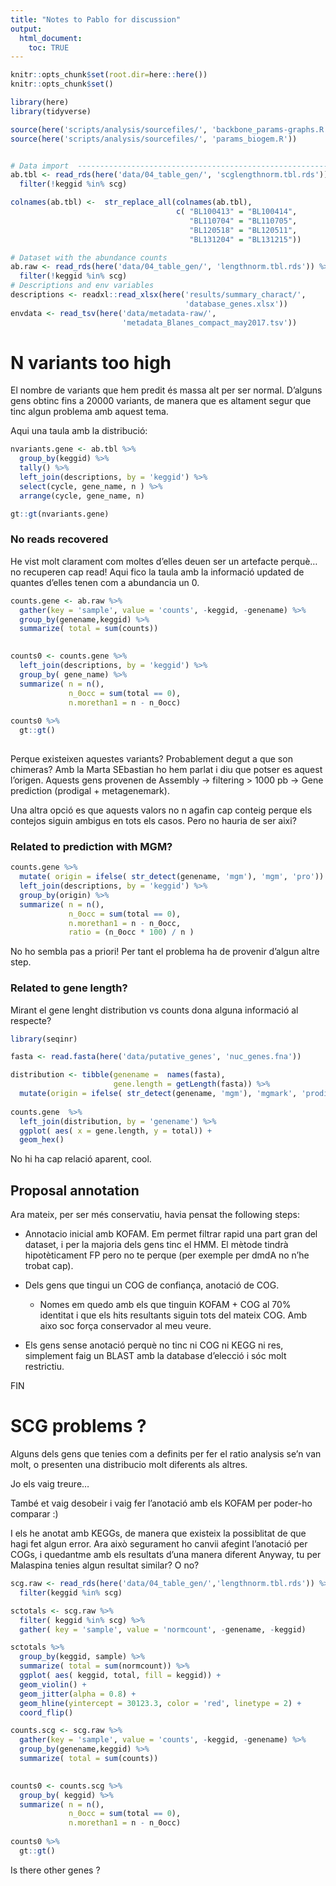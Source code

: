 ```yaml
---
title: "Notes to Pablo for discussion"
output: 
  html_document:
    toc: TRUE
---
```


```r
knitr::opts_chunk$set(root.dir=here::here())
knitr::opts_chunk$set()
```


```r

library(here)
library(tidyverse)

source(here('scripts/analysis/sourcefiles/', 'backbone_params-graphs.R'))
source(here('scripts/analysis/sourcefiles/', 'params_biogem.R'))


# Data import  ------------------------------------------------------------
ab.tbl <- read_rds(here('data/04_table_gen/', 'scglengthnorm.tbl.rds')) %>% 
  filter(!keggid %in% scg) 

colnames(ab.tbl) <-  str_replace_all(colnames(ab.tbl),
                                     c( "BL100413" = "BL100414",
                                        "BL110704" = "BL110705",
                                        "BL120518" = "BL120511",
                                        "BL131204" = "BL131215"))

# Dataset with the abundance counts 
ab.raw <- read_rds(here('data/04_table_gen/', 'lengthnorm.tbl.rds')) %>% 
  filter(!keggid %in% scg)  
# Descriptions and env variables 
descriptions <- readxl::read_xlsx(here('results/summary_charact/',
                                       'database_genes.xlsx'))
envdata <- read_tsv(here('data/metadata-raw/',
                         'metadata_Blanes_compact_may2017.tsv'))


```


# N variants too high 

El nombre de variants que hem predit és massa alt per ser normal. 
D'alguns gens obtinc fins a 20000 variants, de manera que es altament segur que tinc algun problema amb aquest tema. 

Aqui una taula amb la distribució: 

```r
nvariants.gene <- ab.tbl %>% 
  group_by(keggid) %>%
  tally() %>% 
  left_join(descriptions, by = 'keggid') %>% 
  select(cycle, gene_name, n ) %>% 
  arrange(cycle, gene_name, n)

gt::gt(nvariants.gene)

```


### No reads recovered

He vist molt clarament com moltes d'elles deuen ser un artefacte perquè...no recuperen cap read! 
Aqui fico la taula amb la informació updated de quantes d'elles tenen com a abundancia un 0. 

  
```r
counts.gene <- ab.raw %>% 
  gather(key = 'sample', value = 'counts', -keggid, -genename) %>% 
  group_by(genename,keggid) %>% 
  summarize( total = sum(counts)) 
  

counts0 <- counts.gene %>%  
  left_join(descriptions, by = 'keggid') %>% 
  group_by( gene_name) %>% 
  summarize( n = n(), 
             n_0occ = sum(total == 0),
             n.morethan1 = n - n_0occ)
  
counts0 %>% 
  gt::gt()
  
```
  
Perque existeixen aquestes variants? Probablement degut a que son chimeras? Amb la Marta SEbastian ho hem parlat i diu que potser es aquest l'origen. Aquests gens provenen de Assembly -> filtering > 1000 pb -> Gene prediction (prodigal + metagenemark). 

Una altra opció es que aquests valors no n agafin cap conteig perque els contejos siguin ambigus en tots els casos. Pero no hauria de ser aixi? 


### Related to prediction with MGM? 

```r

counts.gene %>%  
  mutate( origin = ifelse( str_detect(genename, 'mgm'), 'mgm', 'pro')) %>% 
  left_join(descriptions, by = 'keggid') %>% 
  group_by(origin) %>% 
  summarize( n = n(), 
             n_0occ = sum(total == 0),
             n.morethan1 = n - n_0occ, 
             ratio = (n_0occ * 100) / n )

```


No ho sembla pas a priori! 
Per tant el problema ha de provenir d'algun altre step. 

### Related to gene length?

Mirant el gene lenght distribution vs counts dona alguna informació al respecte? 

```r
library(seqinr)

fasta <- read.fasta(here('data/putative_genes', 'nuc_genes.fna'))

distribution <- tibble(genename =  names(fasta),
                       gene.length = getLength(fasta)) %>% 
  mutate(origin = ifelse( str_detect(genename, 'mgm'), 'mgmark', 'prodigal')) 
  
counts.gene  %>% 
  left_join(distribution, by = 'genename') %>% 
  ggplot( aes( x = gene.length, y = total)) + 
  geom_hex()

```

No hi ha cap relació aparent, cool. 

## Proposal annotation

Ara mateix, per ser més conservatiu,  havia pensat the following steps: 

- Annotacio inicial amb KOFAM. Em permet filtrar rapid una part gran del dataset, i per la majoria dels gens tinc el HMM. El mètode tindrà hipotèticament FP pero no te perque (per exemple per dmdA no n'he trobat cap). 

- Dels gens que tingui un COG de confiança, anotació de COG. 
  - Nomes em quedo amb els que tinguin KOFAM + COG al 70% identitat i que els hits resultants siguin tots del mateix COG. Amb aixo soc força conservador al meu veure. 
  
- Els gens sense anotació perquè no tinc ni COG ni KEGG ni res, simplement faig un BLAST amb la database d'elecció i sóc molt restrictiu. 

FIN

# SCG problems ? 

Alguns dels gens que tenies com a definits per fer el ratio analysis se'n van molt, o presenten una distribucio molt diferents als altres. 

Jo els vaig treure... 

També et vaig desobeir i vaig fer l'anotació amb els KOFAM per poder-ho comparar  :)

I els he anotat amb KEGGs, de manera que existeix la possiblitat de que hagi fet algun error. 
Ara això segurament ho canvii afegint l'anotació per COGs, i quedantme amb els resultats d'una manera diferent 
Anyway, tu per Malaspina tenies algun resultat similar? O no? 
```r
scg.raw <- read_rds(here('data/04_table_gen/','lengthnorm.tbl.rds')) %>% 
  filter(keggid %in% scg)  

sctotals <- scg.raw %>% 
  filter( keggid %in% scg) %>% 
  gather( key = 'sample', value = 'normcount', -genename, -keggid) 

sctotals %>% 
  group_by(keggid, sample) %>% 
  summarize( total = sum(normcount)) %>% 
  ggplot( aes( keggid, total, fill = keggid)) + 
  geom_violin() + 
  geom_jitter(alpha = 0.8) + 
  geom_hline(yintercept = 30123.3, color = 'red', linetype = 2) + 
  coord_flip()

```



```r

counts.scg <- scg.raw %>% 
  gather(key = 'sample', value = 'counts', -keggid, -genename) %>% 
  group_by(genename,keggid) %>% 
  summarize( total = sum(counts)) 
  

counts0 <- counts.scg %>%  
  group_by( keggid) %>% 
  summarize( n = n(), 
             n_0occ = sum(total == 0),
             n.morethan1 = n - n_0occ)
  
counts0 %>% 
  gt::gt() 
```

Is there other genes ?

